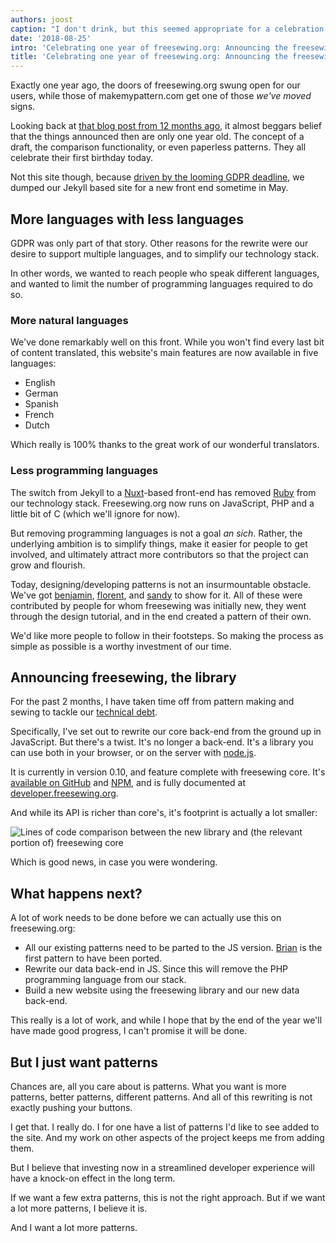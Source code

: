 ```yaml
---
authors: joost
caption: "I don't drink, but this seemed appropriate for a celebration post ¯\\_(ツ)_/¯"
date: '2018-08-25'
intro: 'Celebrating one year of freesewing.org: Announcing the freesewing library'
title: 'Celebrating one year of freesewing.org: Announcing the freesewing library'
---
```


Exactly one year ago, the doors of freesewing.org swung open for our users,
while those of makemypattern.com get one of those _we've moved_ signs.

<!-- truncate -->

Looking back at [that blog post from 12 months ago](/blog/open-for-business),
it almost beggars belief that the things announced then are only one year old.
The concept of a draft, the comparison functionality, or even paperless
patterns. They all celebrate their first birthday today.

Not this site though, because [driven by the looming GDPR
deadline](/blog/gdpr-plan), we dumped our Jekyll based site for a new front end
sometime in May.

## More languages with less languages

GDPR was only part of that story. Other reasons for the rewrite were our
desire to support multiple languages, and to simplify our technology stack.

In other words, we wanted to reach people who speak different languages, and
wanted to limit the number of programming languages required to do so.

### More natural languages

We've done remarkably well on this front. While you won't find every last bit
of content translated, this website's main features are now available in five
languages:

- English
- German
- Spanish
- French
- Dutch

Which really is 100% thanks to the great work of our wonderful
translators.

### Less programming languages

The switch from Jekyll to a [Nuxt](https://nuxtjs.org/)-based front-end has
removed [Ruby](https://www.ruby-lang.org/) from our technology stack.
Freesewing.org now runs on JavaScript, PHP and a little bit of C (which we'll
ignore for now).

But removing programming languages is not a goal _an sich_. Rather, the
underlying ambition is to simplify things, make it easier for people to get
involved, and ultimately attract more contributors so that the project can grow
and flourish.

Today, designing/developing patterns is not an insurmountable obstacle. We've
got [benjamin](/designs/benjamin), [florent](/designs/florent), and
[sandy](/designs/sandy) to show for it. All of these were contributed by
people for whom freesewing was initially new, they went through the design
tutorial, and in the end created a pattern of their own.

We'd like more people to follow in their footsteps. So making the process as
simple as possible is a worthy investment of our time.

## Announcing freesewing, the library

For the past 2 months, I have taken time off from pattern making and sewing to
tackle our [technical debt](https://en.wikipedia.org/wiki/Technical_debt).

Specifically, I've set out to rewrite our core back-end from the ground up in
JavaScript. But there's a twist. It's no longer a back-end. It's a library you
can use both in your browser, or on the server with
[node.js](https://nodejs.org/).

It is currently in version 0.10, and feature complete with freesewing core.
It's [available on GitHub](https://github.com/freesewing/freesewing) and
[NPM](https://www.npmjs.com/package/freesewing), and is fully documented at
[developer.freesewing.org](https://developer.freesewing.org/).

And while its API is richer than core's, it's footprint is actually a lot
smaller:

![Lines of code comparison between the new library and (the relevant portion
of) freesewing
core](https://posts.freesewing.org/uploads/corevsfreesewing_c9327c9fa3.svg)

Which is good news, in case you were wondering.

## What happens next?

A lot of work needs to be done before we can actually use this on
freesewing.org:

- All our existing patterns need to be parted to the JS version.
  [Brian](https://github.com/freesewing/brian) is the first pattern to have
  been ported.
- Rewrite our data back-end in JS. Since this will remove the PHP programming
  language from our stack.
- Build a new website using the freesewing library and our new data back-end.

This really is a lot of work, and while I hope that by the end of the year
we'll have made good progress, I can't promise it will be done.

## But I just want patterns

Chances are, all you care about is patterns. What you want is more patterns,
better patterns, different patterns. And all of this rewriting is not exactly
pushing your buttons.

I get that. I really do. I for one have a list of patterns I'd like to see
added to the site. And my work on other aspects of the project keeps me from
adding them.

But I believe that investing now in a streamlined developer experience will
have a knock-on effect in the long term.

If we want a few extra patterns, this is not the right approach. But if we want
a lot more patterns, I believe it is.

And I want a lot more patterns.

